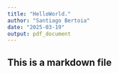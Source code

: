 ```yaml
---
title: "HelloWorld."
author: "Santiago Bertoia"
date: "2025-03-19"
output: pdf_document
---
```


## This is a markdown file

